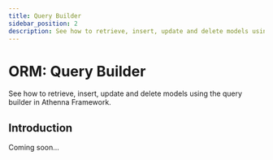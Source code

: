 ```yaml
---
title: Query Builder
sidebar_position: 2
description: See how to retrieve, insert, update and delete models using the query builder in Athenna Framework.
---
```


# ORM: Query Builder

See how to retrieve, insert, update and delete models using the query builder in Athenna Framework.

## Introduction

Coming soon...